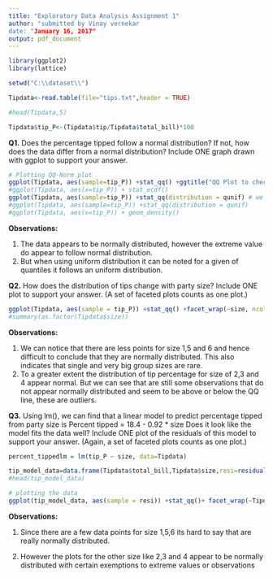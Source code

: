 ---
title: "Exploratory Data Analysis Assignment 1"
author: "submitted by Vinay vernekar 
date: "January 16, 2017"
output: pdf_document
---

```{r echo=FALSE}
library(ggplot2)
library(lattice)

setwd("C:\\dataset\\")

Tipdata<-read.table(file="tips.txt",header = TRUE)

#head(Tipdata,5)

Tipdata$tip_P<-(Tipdata$tip/Tipdata$total_bill)*100


```

__Q1.__ Does the percentage tipped follow a normal distribution? If not, how does the data differ from a normal distribution? Include ONE graph drawn with ggplot to support your answer.  

```{r echo=FALSE}
# Plotting QQ-Norm plot
ggplot(Tipdata, aes(sample=tip_P)) +stat_qq() +ggtitle("QQ Plot to check for Distribution") # fat tails observed
#ggplot(Tipdata, aes(x=tip_P)) + stat_ecdf()
ggplot(Tipdata, aes(sample=tip_P)) +stat_qq(distribution = qunif) # we notice curveture in the plot
#ggplot(Tipdata, aes(sample=tip_P)) +stat_qq(distribution = qunif)
#ggplot(Tipdata, aes(x=tip_P)) + geom_density()
```
__Observations:__

1) The data appears to be normally distributed, however the extreme value do appear to follow normal distribution.  
2) But when using uniform distribution it can be noted for a given of quantiles it follows an uniform distribution.    

__Q2.__ How does the distribution of tips change with party size? Include ONE plot to support your answer. (A set of faceted plots counts as one plot.)

```{r echo=FALSE}
ggplot(Tipdata, aes(sample = tip_P)) +stat_qq() +facet_wrap(~size, ncol=3)+ ggtitle("Tip Percent distribution for different size(attribute)")
#summary(as.factor(Tipdata$size))
```

__Observations:__  

1) We can notice that there are less points for size 1,5 and 6 and hence difficult to conclude that they are normally distributed. This also indicates that single and very big group sizes are rare.     
2) To a greater extent the distribution of tip percentage for size of 2,3 and 4 appear normal. But we can see that are still some observations that do not appear normally distributed and seem to be above or below the QQ line, these are outliers.  


__Q3.__ Using lm(), we can find that a linear model to predict percentage tipped from party size is
Percent tipped = 18.4 - 0.92 * size
Does it look like the model fits the data well? Include ONE plot of the residuals of this model to support your answer. (Again, a set of faceted plots counts as one plot.)	

```{r echo=FALSE}
percent_tippedlm = lm(tip_P ~ size, data=Tipdata)

tip_model_data=data.frame(Tipdata$total_bill,Tipdata$size,resi=residuals(percent_tippedlm))
#head(tip_model_data)

# plotting the data
ggplot(tip_model_data, aes(sample = resi)) +stat_qq()+ facet_wrap(~Tipdata.size, ncol=3)+ggtitle("Residual Plot Examination")
```
__Observations:__

1) Since there are a few data points for size 1,5,6 its hard to say that are really normally distributed.  

2) However the plots for the other size like 2,3 and 4 appear to be normally distributed with certain exemptions to extreme values or observations  




